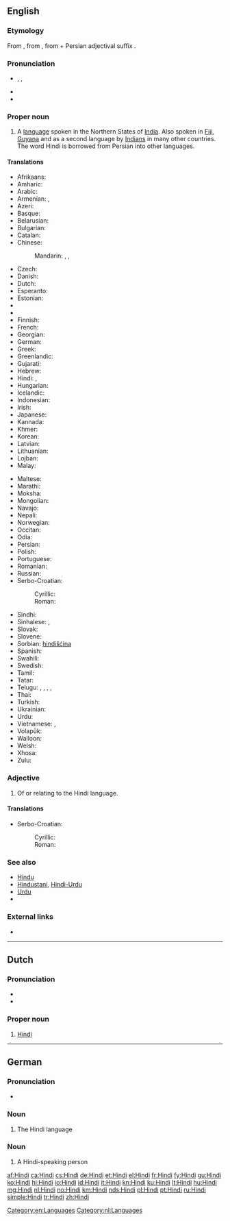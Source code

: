 {{also|hindi|hindî}}
==English==
{{wikipedia}}
{{interwiktionary|code=hi}}

===Etymology===
From {{etyl|fa|en}} {{term|هندی|lang=fa|tr=hendi}}, from {{term|هند|lang=fa|tr=hend||India}}, from {{etyl|sa|en}} {{term|सिन्धु|tr=sindhu|lang=sa}} + Persian adjectival suffix {{term|ی-|lang=fa}}.

===Pronunciation===
* {{enPR|hĭn'di}}, {{IPA|/ˈhɪndi/}}, {{X-SAMPA|/"hIndi/}}
* {{audio|en-us-Hindi.ogg|Audio (US)}}
* {{rhymes|ɪndi}}

===Proper noun===
{{en-proper noun}}

# A [[language]] spoken in the Northern States of [[India]]. Also spoken in [[Fiji]], [[Guyana]] and as a second language by [[Indian]]s in many other countries. The word Hindi is borrowed from Persian into other languages.

====Translations====
{{trans-top|language}}
* Afrikaans: {{t+|af|Hindi}}
* Amharic: {{t-|am|ሕንድኛ|tr=hindiñña|sc=Ethi}}
* Arabic: {{t+|ar|هندية|f|tr=hindīya}}
* Armenian: {{t-|hy|հինդի|tr=hindi}}, {{t-|hy|հնդկերեն|tr=hndkeren}}
* Azeri: {{t-|az|hind}}
* Basque: {{t+|eu|hindi}}
* Belarusian: {{t-|be|хіндзі|m|tr=xíndzi}} 
* Bulgarian: {{t-|bg|хинди|tr=hindi}}
* Catalan: {{t+|ca|hindi}}
* Chinese:
*: Mandarin: {{t-|cmn|印地語|sc=Hani}}, {{t-|cmn|印地语|tr=Yìndìyǔ|sc=Hani}}, {{t|cmn|印地文|tr=Yìndìwén|sc=Hani}}
* Czech: {{t+|cs|hindština|f}}
* Danish: {{t-|da|hindi}}
* Dutch: {{t+|nl|Hindi|n}}
* Esperanto: {{t-|eo|hinda}}
* Estonian: {{t-|et|hindi keel}}
* {{trreq|hif}}
* {{trreq|fj}}
* Finnish: {{t+|fi|hindi}}
* French: {{t+|fr|hindî}}
* Georgian: {{t-|ka|ჰინდი|tr=hindi|sc=Geor}}
* German: {{t+|de|Hindi|n}}
* Greek: {{t+|el|χίντι|tr=chíndi}}
* Greenlandic: {{t-|kl|Hindimiutut}}
* Gujarati: {{t+|gu|હિન્દી|tr=hindī|sc=Gujr}}
* Hebrew: {{t-|he|הינדית|tr=hindit}}
* Hindi: {{t+|hi|हिन्दी|f|tr=hindī}}, {{t+|hi|हिंदी|f|tr=hindī}}
* Hungarian: {{t+|hu|hindi}}
* Icelandic: {{t+|is|hindí}}
* Indonesian: {{t-|id|hindi}}
* Irish: {{t-|ga|Hiondúis|f}}
* Japanese: {{t+|ja|ヒンディー語|tr=hindii-go}}
* Kannada: {{t-|kn|ಹಿಂದೀ|tr=hindī|sc=Knda}}
* Khmer: {{t-|km|ហិណ្ឌី|sc=Khmr|tr=həndii}}
* Korean: {{t+|ko|힌디어|tr=hindi'eo|sc=Hang}}
* Latvian: {{t-|lv|hindi}}
* Lithuanian: {{t+|lt|hindi}}
* Lojban: {{t-|jbo|xindo}}
* Malay: {{t-|ms|hindi}}
{{trans-mid}}
* Maltese: {{t-|mt|Ħindi}}
* Marathi: {{t-|mr|हिन्दी|tr=hindī|sc=Deva}}
* Moksha: {{tø|mdf|хинди|tr=hindi|sc=Cyrl}}
* Mongolian: {{t-|mn|Энтхэг|tr=entxeg|sc=Cyrl}}
* Navajo: {{tø|nv|Híndoo bizaad}}
* Nepali: {{t+|ne|हिन्दी|tr=hindī|sc=Deva}}
* Norwegian: {{t+|no|hindi}}
* Occitan: {{t+|oc|indi}}
* Odia: {{t-|or|ହିନ୍ଦୀ|tr=hindī|sc=Orya}}
* Persian: {{t+|fa|هندی|tr=hendī}}
* Polish: {{t+|pl|hindi}}
* Portuguese: {{t+|pt|hindi}}
* Romanian: {{t-|ro|hindusă}}
* Russian: {{t+|ru|хинди|m|tr=xíndi}} {{qualifier|indecl}}
* Serbo-Croatian:
*: Cyrillic: {{t-|sh|хинди|m|sc=Cyrl}}
*: Roman: {{t-|sh|hindi|m}}
* Sindhi: {{t-|sd|ھندي|alt=ھِندِي|sc=sd-Arab}}
* Sinhalese: {{t+|si|හින්දි|tr=hindi|sc=Sinh}}, {{t-|si|හින්දි භාෂාව|tr=hindi bhāṣāva|sc=Sinh}}
* Slovak: {{t-|sk|hindský}}
* Slovene: {{t-|sl|hindijščina|f}}
* Sorbian: [[hindišćina]]
* Spanish: {{t+|es|hindi|m}}
* Swahili: {{t-|sw|Kihindi}}
* Swedish: {{t+|sv|hindi}}
* Tamil: {{t+|ta|ஹிந்தி|tr=hindi}}
* Tatar: {{t-|tt|хинди|tr=khindi|sc=Cyrl}}
* Telugu: {{t+|te|హిందీ}}, {{t+|te|హిందీ భాష}}, {{t-|te|హిందీ మాట్లాడు ప్రజలు}}, {{t-|te|ఉత్తరాది వారు}}, {{t-|te|ఉత్తర భారతదేశ జనాలు}}
* Thai: {{t-|th|ภาษาฮินดู|tr=phāsā-hindū}}
* Turkish: {{t+|tr|Hintçe}}
* Ukrainian: {{t-|uk|хiндi|m|tr=xíndi}} 
* Urdu: {{t-|ur|ہندی|f|tr=hindī|sc=ur-Arab}}
* Vietnamese: {{t+|vi|tiếng Hin-đi}}, {{t-|vi|tiếng Ấn Độ}}
* Volapük: {{t+|vo|hindiy}}
* Walloon: {{t-|wa|hindi}}
* Welsh: {{t-|cy|hindi}}
* Xhosa: {{t-|xh|isiHindi}}
* Zulu: {{t-|zu|isiHindi}}
{{trans-bottom}}

===Adjective===
{{en-adj|-}}

# Of or relating to the Hindi language.

====Translations====
{{trans-top|relating to the Hindi language}}
* Serbo-Croatian:
*: Cyrillic: {{t-|sh|хиндски|m|sc=Cyrl}}
*: Roman: {{t-|sh|hindski|m}}
{{trans-mid}}
{{trans-bottom}}

===See also===
* [[Hindu]]
* [[Hindustani]], [[Hindi-Urdu]]
* [[Urdu]]
* {{langcat}}

===External links===
* {{ISO 639|link=Ethnologue|1code=hi|code=hin}}

[[Category:en:Languages]]

----

==Dutch==

===Pronunciation===
* {{audio|Nl-Hindi.ogg|audio}}
* {{IPA|/ˈɦɪn.di/|lang=nl}}

===Proper noun===
{{nl-proper noun|n}}

# [[#English|Hindi]] {{gloss|language}}

[[Category:nl:Languages]]

----

==German==

===Pronunciation===
* {{audio|De-Hindi.ogg|audio}}

===Noun===
{{head|de|noun|g=n}}

# The Hindi language

===Noun===
{{head|de|noun|g=m}}

# A Hindi-speaking person

[[af:Hindi]]
[[ca:Hindi]]
[[cs:Hindi]]
[[de:Hindi]]
[[et:Hindi]]
[[el:Hindi]]
[[fr:Hindi]]
[[fy:Hindi]]
[[gu:Hindi]]
[[ko:Hindi]]
[[hi:Hindi]]
[[io:Hindi]]
[[id:Hindi]]
[[it:Hindi]]
[[kn:Hindi]]
[[ku:Hindi]]
[[lt:Hindi]]
[[hu:Hindi]]
[[mg:Hindi]]
[[nl:Hindi]]
[[no:Hindi]]
[[km:Hindi]]
[[nds:Hindi]]
[[pl:Hindi]]
[[pt:Hindi]]
[[ru:Hindi]]
[[simple:Hindi]]
[[tr:Hindi]]
[[zh:Hindi]]